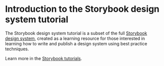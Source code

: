 
<Meta title="Design System/Introduction" />

# Introduction to the Storybook design system tutorial

The Storybook design system tutorial is a subset of the full
[Storybook design system](https://github.com/storybookjs/design-system/), created as a learning resource
for those interested in learning how to write and publish a design system using best practice techniques.

Learn more in the [Storybook tutorials](https://storybook.js.org/tutorials/).
